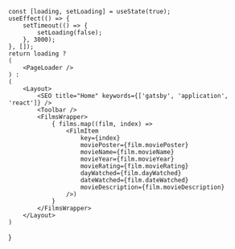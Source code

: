 

	const [loading, setLoading] = useState(true);
	useEffect(() => {
		setTimeout(() => {
			setLoading(false);
		}, 3000);
	}, []);
	return loading ?
	(
		<PageLoader />
	) :
	(
		<Layout>
			<SEO title="Home" keywords={['gatsby', 'application', 'react']} />
			<Toolbar />
			<FilmsWrapper>
				{ films.map((film, index) => 
					<FilmItem 
						key={index}
						moviePoster={film.moviePoster}
						movieName={film.movieName}
						movieYear={film.movieYear}
						movieRating={film.movieRating}
						dayWatched={film.dayWatched}
						dateWatched={film.dateWatched}
						movieDescription={film.movieDescription}
					/>)
				}
			</FilmsWrapper>
		</Layout>
	)
}